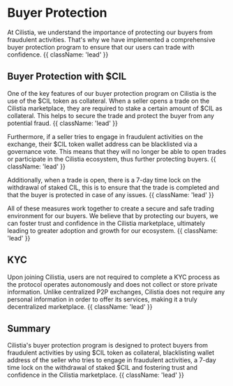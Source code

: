 
<HeroPattern />

# Buyer Protection

At Cilistia, we understand the importance of protecting our buyers from fraudulent activities. That's why we have implemented a comprehensive buyer protection program to ensure that our users can trade with confidence. {{ className: 'lead' }}

## Buyer Protection with $CIL

One of the key features of our buyer protection program on Cilistia is the use of the $CIL token as collateral. When a seller opens a trade on the Cilistia marketplace, they are required to stake a certain amount of $CIL as collateral. This helps to secure the trade and protect the buyer from any potential fraud. {{ className: 'lead' }}

Furthermore, if a seller tries to engage in fraudulent activities on the exchange, their $CIL token wallet address can be blacklisted via a governance vote. This means that they will no longer be able to open trades or participate in the Cilistia ecosystem, thus further protecting buyers. {{ className: 'lead' }}

Additionally, when a trade is open, there is a 7-day time lock on the withdrawal of staked CIL, this is to ensure that the trade is completed and that the buyer is protected in case of any issues. {{ className: 'lead' }}

All of these measures work together to create a secure and safe trading environment for our buyers. We believe that by protecting our buyers, we can foster trust and confidence in the Cilistia marketplace, ultimately leading to greater adoption and growth for our ecosystem. {{ className: 'lead' }}

## KYC

Upon joining Cilistia, users are not required to complete a KYC process as the protocol operates autonomously and does not collect or store private information. Unlike centralized P2P exchanges, Cilistia does not require any personal information in order to offer its services, making it a truly decentralized marketplace. {{ className: 'lead' }}

## Summary

Cilistia's buyer protection program is designed to protect buyers from fraudulent activities by using $CIL token as collateral, blacklisting wallet address of the seller who tries to engage in fraudulent activities, a 7-day time lock on the withdrawal of staked $CIL and fostering trust and confidence in the Cilistia marketplace. {{ className: 'lead' }}
